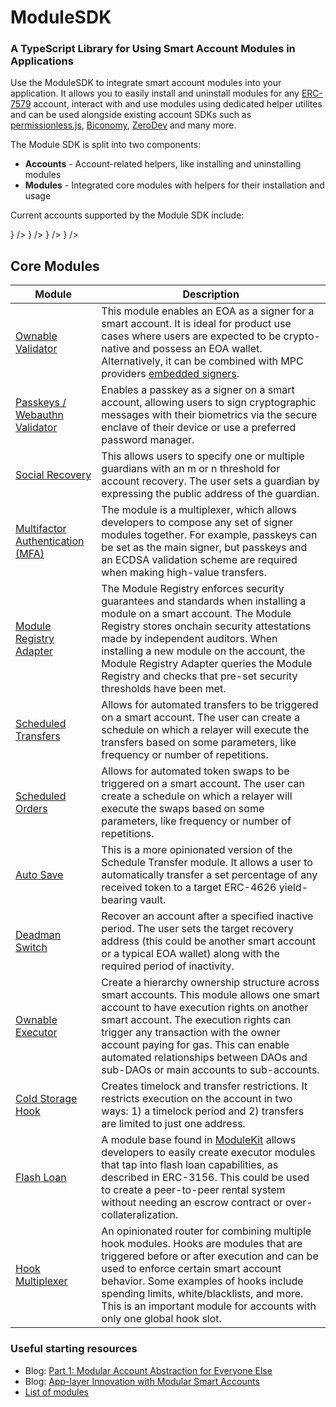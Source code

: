 
# ModuleSDK

### **A TypeScript Library for Using Smart Account Modules in Applications**

Use the ModuleSDK to integrate smart account modules into your application. It allows you to easily install and uninstall modules for any [ERC-7579](https://erc7579.com/) account, interact with and use modules using dedicated helper utilites and can be used alongside existing account SDKs such as [permissionless.js](https://www.npmjs.com/package/permissionless), [Biconomy](https://www.npmjs.com/package/@biconomy/account), [ZeroDev](https://docs.zerodev.app) and many more.

The Module SDK is split into two components:

- **Accounts** - Account-related helpers, like installing and uninstalling modules
- **Modules** - Integrated core modules with helpers for their installation and usage

<div className="my-8">
  <ModuleSDKBanner width={1000} height={400} />
</div>

Current accounts supported by the Module SDK include:

<Cards>
  <Card
    title="ERC-7579"
    href="https://erc7579.com/"
    icon={
      <Image
        src="/logos/erc7579.png"
        width={50}
        height={50}
        alt=""
        style={{ marginRight: "5px" }}
      />
    }
  />
  <Card
    title="Safe"
    href="https://safe.global/"
    icon={
      <Image
        src="/logos/safe.png"
        width={50}
        height={50}
        alt=""
        style={{ marginRight: "5px" }}
      />
    }
  />
  <Card
    title="Kernel (v3)"
    href="https://zerodev.app/"
    icon={
      <Image
        src="/logos/zerodev.png"
        width={50}
        height={50}
        alt=""
        style={{ marginRight: "5px" }}
      />
    }
  />
  <Card
    title="Biconomy (v3) (soon)"
    href="https://biconomy.io/"
    icon={
      <Image
        src="/logos/biconomy.jpeg"
        width={50}
        height={50}
        alt=""
        style={{ marginRight: "5px" }}
      />
    }
  />
</Cards>

## Core Modules

| Module                                                                  | Description                                                                                                                                                                                                                                                                                                                                                        |
| ----------------------------------------------------------------------- | ------------------------------------------------------------------------------------------------------------------------------------------------------------------------------------------------------------------------------------------------------------------------------------------------------------------------------------------------------------------ |
| [Ownable Validator](/module-sdk/modules/ownable-validator)              | This module enables an EOA as a signer for a smart account. It is ideal for product use cases where users are expected to be crypto-native and possess an EOA wallet. Alternatively, it can be combined with MPC providers [embedded signers](https://docs.pimlico.io/permissionless/how-to/signers).                                                              |
| [Passkeys / Webauthn Validator](/module-sdk/modules/webAuthn-validator) | Enables a passkey as a signer on a smart account, allowing users to sign cryptographic messages with their biometrics via the secure enclave of their device or use a preferred password manager.                                                                                                                                                                  |
| [Social Recovery](/module-sdk/modules/social-recovery)                  | This allows users to specify one or multiple guardians with an m or n threshold for account recovery. The user sets a guardian by expressing the public address of the guardian.                                                                                                                                                                                   |
| [Multifactor Authentication (MFA)](/module-sdk/modules/multi-factor)    | The module is a multiplexer, which allows developers to compose any set of signer modules together. For example, passkeys can be set as the main signer, but passkeys and an ECDSA validation scheme are required when making high-value transfers.                                                                                                                |
| [Module Registry Adapter](/module-sdk/modules/registry-hook)            | The Module Registry enforces security guarantees and standards when installing a module on a smart account. The Module Registry stores onchain security attestations made by independent auditors. When installing a new module on the account, the Module Registry Adapter queries the Module Registry and checks that pre-set security thresholds have been met. |
| [Scheduled Transfers](/module-sdk/modules/scheduled-transfers)          | Allows for automated transfers to be triggered on a smart account. The user can create a schedule on which a relayer will execute the transfers based on some parameters, like frequency or number of repetitions.                                                                                                                                                 |
| [Scheduled Orders](/module-sdk/modules/scheduled-orders)                | Allows for automated token swaps to be triggered on a smart account. The user can create a schedule on which a relayer will execute the swaps based on some parameters, like frequency or number of repetitions.                                                                                                                                                   |
| [Auto Save](/module-sdk/modules/auto-savings)                           | This is a more opinionated version of the Schedule Transfer module. It allows a user to automatically transfer a set percentage of any received token to a target ERC-4626 yield-bearing vault.                                                                                                                                                                    |
| [Deadman Switch](/module-sdk/modules/deadman-switch)                    | Recover an account after a specified inactive period. The user sets the target recovery address (this could be another smart account or a typical EOA wallet) along with the required period of inactivity.                                                                                                                                                        |
| [Ownable Executor](/module-sdk/modules/ownable-executor)                | Create a hierarchy ownership structure across smart accounts. This module allows one smart account to have execution rights on another smart account. The execution rights can trigger any transaction with the owner account paying for gas. This can enable automated relationships between DAOs and sub-DAOs or main accounts to sub-accounts.                  |
| [Cold Storage Hook](/module-sdk/modules/cold-storage-hook)              | Creates timelock and transfer restrictions. It restricts execution on the account in two ways: 1) a timelock period and 2) transfers are limited to just one address.                                                                                                                                                                                              |
| [Flash Loan](/modulekit)                                                | A module base found in [ModuleKit](/modulekit) allows developers to easily create executor modules that tap into flash loan capabilities, as described in ERC-3156. This could be used to create a peer-to-peer rental system without needing an escrow contract or over-collateralization.                                                                        |
| [Hook Multiplexer](/module-sdk/modules/hook-multi-plexer)               | An opinionated router for combining multiple hook modules. Hooks are modules that are triggered before or after execution and can be used to enforce certain smart account behavior. Some examples of hooks include spending limits, white/blacklists, and more. This is an important module for accounts with only one global hook slot.                          |

### Useful starting resources

- Blog: [Part 1: Modular Account Abstraction for Everyone Else](https://blog.rhinestone.wtf/part-1-modular-account-abstraction-for-everyone-else-84567422bc46)
- Blog: [App-layer Innovation with Modular Smart Accounts](https://blog.rhinestone.wtf/app-layer-innovation-with-modular-smart-accounts-8a9d7030c908)
- [List of modules](https://erc7579.com/modules)

